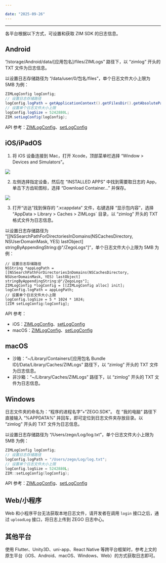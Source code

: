 ```yaml
---

date: "2025-09-26"
---
```


<Title>如何设置和获取 ZIM SDK 的日志信息？</Title>



- - -

各平台根据以下方式，可设置和获取 ZIM SDK 的日志信息。

## Android

“/storage/Android/data/[应用包名]/files/ZIMLogs” 路径下，以 “zimlog” 开头的 TXT 文件为日志信息。


以设置日志存储路径为 “/data/user/0/包名/files”，单个日志文件大小上限为 5MB 为例：

```java
ZIMLogConfig logConfig;
// 设置日志存储路径
logConfig.logPath = getApplicationContext().getFilesDir().getAbsolutePath();
// 设置单个日志文件大小上限
logConfig.logSize = 5242880L;
ZIM.setLogConfig(logConfig);
```

API 参考：[ZIMLogConfig](https://doc-zh.zego.im/article/api?doc=zim_API~java_android~struct~ZIMLogConfig)、[setLogConfig](https://doc-zh.zego.im/article/api?doc=zim_API~java_android~class~ZIM#set-log-config)


## iOS/iPadOS

1. 将 iOS 设备连接到 Mac，打开 Xcode，顶部菜单栏选择 “Window > Devices and Simulators”。
<Frame width="512" height="auto" caption=""><Frame width="512" height="auto" caption=""><img src="https://doc-media.zego.im/sdk-doc/Pics/FAQ/xcode_device_window_menu.png" /></Frame></Frame>

2. 左侧选择指定设备，然后在 “INSTALLED APPS” 中找到需要取日志的 App， 单击下方齿轮图标，选择 “Download Container...” 并保存。
<Frame width="512" height="auto" caption=""><img src="https://doc-media.zego.im/sdk-doc/Pics/FAQ/xcode_device_window.png" /></Frame>
      
3. 打开“访达”找到保存的 “.xcappdata” 文件，右键选择 “显示包内容”，选择 “AppData > Library > Caches > ZIMLogs` 目录，以 “zimlog” 开头的 TXT 格式文件为日志信息。


以设置日志存储路径为 “[[NSSearchPathForDirectoriesInDomains(NSCachesDirectory, NSUserDomainMask, YES) lastObject] stringByAppendingString:@"/ZegoLogs"]”，单个日志文件大小上限为 5MB 为例：

```objc
// 设置日志存储路径
NSString *appLogPath = [[NSSearchPathForDirectoriesInDomains(NSCachesDirectory, NSUserDomainMask, YES) lastObject] stringByAppendingString:@"/ZegoLogs"];
ZIMLogConfig *logConfig = [[ZIMLogConfig alloc] init];
logConfig.logPath = appLogPath;
// 设置单个日志文件大小上限
logConfig.logSize = 5 * 1024 * 1024;
[ZIM setLogConfig:logConfig];
```

API 参考：
- iOS：[ZIMLogConfig](https://doc-zh.zego.im/article/api?doc=zim_API~objectivec_ios~class~ZIMLogConfig)、[setLogConfig](https://doc-zh.zego.im/article/api?doc=zim_API~objectivec_ios~protocol~ZIM#set-log-config)
- macOS：[ZIMLogConfig](https://doc-zh.zego.im/article/api?doc=zim_API~objectivec_macos~class~ZIMLogConfig)、[setLogConfig](https://doc-zh.zego.im/article/api?doc=zim_API~objectivec_macos~protocol~ZIM#set-log-config)

## macOS

- 沙箱：“~/Library/Containers/[应用包名 Bundle ID]/Data/Library/Caches/ZIMLogs” 路径下，以 “zimlog” 开头的 TXT 文件为日志信息。
- 非沙箱：“~/Library/Caches/ZIMLogs” 路径下，以 “zimlog” 开头的 TXT 文件为日志信息。

## Windows

日志文件夹的命名为：“程序的进程名字”+“ZEGO.SDK”。 在 “我的电脑” 路径下直接输入 “%APPDATA%” 并回车，即可定位到日志文件夹存放目录。以 “zimlog” 开头的 TXT 文件为日志信息。

以设置日志存储路径为 “/Users/zego/Log/log.txt”，单个日志文件大小上限为 5MB 为例：

```cpp
ZIMLogConfig logConfig;
// 设置日志存储路径
logConfig.logPath = "/Users/zego/Log/log.txt";
// 设置单个日志文件大小上限
logConfig.logSize = 5242880L;
ZIM::setLogConfig(logConfig);
```

API 参考：[ZIMLogConfig](https://doc-zh.zego.im/article/api?doc=zim_API~cpp_windows~class~ZIMLogConfig)、[setLogConfig](https://doc-zh.zego.im/article/api?doc=zim_API~cpp_windows~class~ZIM#set-log-config)


## Web/小程序

Web 和小程序平台无法获取本地日志文件，请开发者在调用 `login` 接口之后，通过 `uploadLog` 接口，将日志上传到 ZEGO 日志中心。

## 其他平台

使用 Flutter、Unity3D、uni-app、React Native 等跨平台框架时，参考上文的原生平台（iOS、Android、macOS、Windows、Web）的方式获取日志即可。